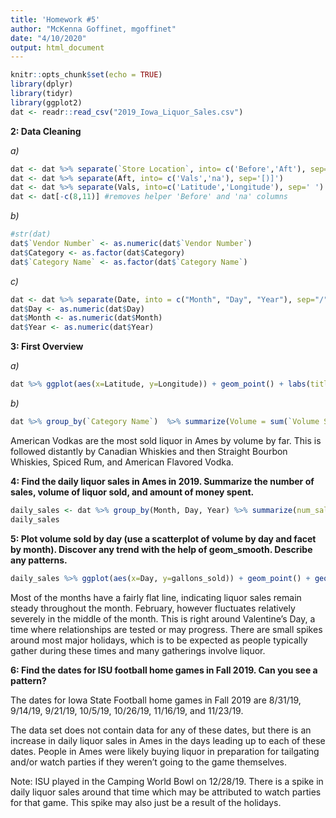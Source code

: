 ```yaml
---
title: 'Homework #5'
author: "McKenna Goffinet, mgoffinet"
date: "4/10/2020"
output: html_document
---
```


```r
knitr::opts_chunk$set(echo = TRUE)
library(dplyr)
library(tidyr)
library(ggplot2)
dat <- readr::read_csv("2019_Iowa_Liquor_Sales.csv")
```

**2: Data Cleaning**

*a)*
```r
dat <- dat %>% separate(`Store Location`, into= c('Before','Aft'), sep="[(]") 
dat <- dat %>% separate(Aft, into= c('Vals','na'), sep='[)]') 
dat <- dat %>% separate(Vals, into=c('Latitude','Longitude'), sep=' ')
dat <- dat[-c(8,11)] #removes helper 'Before' and 'na' columns
```

*b)*
```r
#str(dat)
dat$`Vendor Number` <- as.numeric(dat$`Vendor Number`)
dat$Category <- as.factor(dat$Category)
dat$`Category Name` <- as.factor(dat$`Category Name`)
```

*c)*
```r
dat <- dat %>% separate(Date, into = c("Month", "Day", "Year"), sep="/", remove=TRUE)
dat$Day <- as.numeric(dat$Day)
dat$Month <- as.numeric(dat$Month)
dat$Year <- as.numeric(dat$Year)
```

**3: First Overview**

*a)*
```r
dat %>% ggplot(aes(x=Latitude, y=Longitude)) + geom_point() + labs(title='Store Location by Latitude and Longitude') + theme(axis.text.x = element_text(angle=-45))
```

*b)*
```r
dat %>% group_by(`Category Name`)  %>% summarize(Volume = sum(`Volume Sold (Gallons)`)) %>% ggplot(aes(x=`Category Name`, y=Volume)) + geom_bar(stat="identity") + theme(axis.text.x = element_text(angle=-90)) + labs(title="Liquor Category Breakdown by Volume Sold in Gallons", y = 'Volume Sold (Gallons)')
```

American Vodkas are the most sold liquor in Ames by volume by far. This is followed distantly by Canadian Whiskies and then Straight Bourbon Whiskies, Spiced Rum, and American Flavored Vodka.

**4: Find the daily liquor sales in Ames in 2019. Summarize the number of sales, volume of liquor sold, and amount of money spent.**
```r
daily_sales <- dat %>% group_by(Month, Day, Year) %>% summarize(num_sales = n(), gallons_sold = sum(`Volume Sold (Gallons)`),money_spent = sum(`Sale (Dollars)`))
daily_sales
```

**5: Plot volume sold by day (use a scatterplot of volume by day and facet by month). Discover any trend with the help of geom_smooth. Describe any patterns.**
```r
daily_sales %>% ggplot(aes(x=Day, y=gallons_sold)) + geom_point() + geom_smooth() + facet_wrap(~Month) + theme(axis.text.x = element_text(angle=-90)) + labs(title="Gallons of Liquor Sold by Day by Month")
```

Most of the months have a fairly flat line, indicating liquor sales remain steady throughout the month. February, however fluctuates relatively severely in the middle of the month. This is right around Valentine's Day, a time where relationships are tested or may progress. There are small spikes around most major holidays, which is to be expected as people typically gather during these times and many gatherings involve liquor.

**6: Find the dates for ISU football home games in Fall 2019. Can you see a pattern?**

The dates for Iowa State Football home games in Fall 2019 are 8/31/19, 9/14/19, 9/21/19, 10/5/19, 10/26/19, 11/16/19, and 11/23/19.

The data set does not contain data for any of these dates, but there is an increase in daily liquor sales in Ames in the days leading up to each of these dates. People in Ames were likely buying liquor in preparation for tailgating and/or watch parties if they weren't going to the game themselves.

Note: ISU played in the Camping World Bowl on 12/28/19. There is a spike in daily liquor sales around that time which may be attributed to watch parties for that game. This spike may also just be a result of the holidays.
